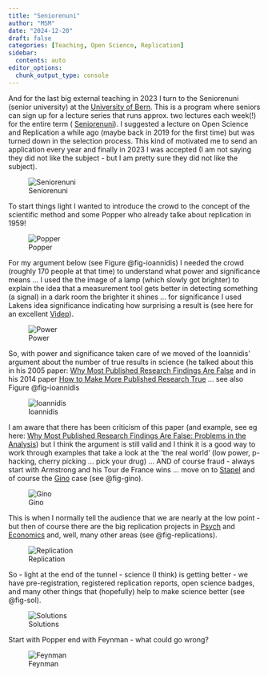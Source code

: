 ```yaml
---
title: "Seniorenuni"
author: "MSM"
date: "2024-12-20"
draft: false
categories: [Teaching, Open Science, Replication]
sidebar:
  contents: auto
editor_options: 
  chunk_output_type: console
---
```

And for the last big external teaching in 2023 I turn to the Seniorenuni (senior university) at the [University of Bern](www.unibe.ch). This is a program where seniors can sign up for a lecture series that runs approx. two lectures each week(!) for the entire term ( [Seniorenuni](https://www.seniorenuni.unibe.ch/programm/)). I suggested a lecture on Open Science and Replication a while ago (maybe back in 2019 for the first time) but was turned down in the selection process. This kind of motivated me to send an application every year and finally in 2023 I was accepted (I am not saying they did not like the subject - but I am pretty sure they did not like the subject).

![Seniorenuni](images/senioren.png){#fig-exp1}

To start things light I wanted to introduce the crowd to the concept of the scientific method and some Popper who already talke about replication in 1959!

![Popper](images/popper.png){#fig-popper}

For my argument below (see Figure @fig-ioannidis) I needed the crowd (roughly 170 people at that time) to understand what power and significance means ... I used the the image of a lamp (which slowly got brighter) to explain the idea that a measurement tool gets better in detecting something (a signal) in a dark room the brighter it shines ... for significance I used Lakens idea significance indicating how surprising a result is (see here for an excellent [Videp](https://www.youtube.com/watch?v=RVxHlsIw_Do)).

![Power](images/power.png){#fig-power}

So, with power and significance taken care of we moved of the Ioannidis' argument about the number of true results in science (he talked about this in his 2005 paper: [Why Most Published Research Findings Are False](https://journals.plos.org/plosmedicine/article?id=10.1371/journal.pmed.0020124) and in his 2014 paper [How to Make More Published Research True](https://journals.plos.org/plosmedicine/article?id=10.1371/journal.pmed.1001747) ... see also Figure @fig-ioannidis

![Ioannidis](images/ioannidis.png){#fig-ioannidis}

I am aware that there has been criticism of this paper (and example, see eg here: [Why Most Published Research Findings Are False: Problems in the Analysis](https://www.ncbi.nlm.nih.gov/pmc/articles/PMC1182327/)) but I think the argument is still valid and I think it is a good way to work through examples that take a look at the 'the real world' (low power, p-hacking, cherry picking ... pick your drug) ... AND of course fraud - always start with Armstrong and his Tour de France wins ... move on to [Stapel](https://www.nytimes.com/2013/04/28/magazine/diederik-stapels-audacious-academic-fraud.html) and of course the [Gino](https://www.theorgplumber.com/posts/statement/) case (see @fig-gino). 


![Gino](images/gino.png){#fig-gino}

This is when I normally tell the audience that we are nearly at the low point - but then of course there are the big replication projects in [Psych](https://www.science.org/doi/10.1126/science.aac4716) and [Economics](https://www.science.org/doi/10.1126/science.aaf0918) and, well, many other areas (see @fig-replications).

![Replication](images/replication.png){#fig-replications}

So - light at the end of the tunnel - science (I think) is getting better - we have pre-registration, registered replication reports, open science badges, and many other things that (hopefully) help to make science better (see @fig-sol).

![Solutions](images/solutions.png){#fig-sol}

Start with Popper end with Feynman - what could go wrong?

![Feynman](images/feynman.png){#fig-feynman}
